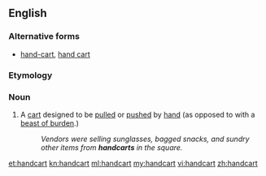==English==

===Alternative forms===
* [[hand-cart]], [[hand cart]]

===Etymology===
{{compound|hand|cart}}

===Noun===
{{en-noun}}

# A [[cart]] designed to be [[pull]]ed or [[push]]ed by [[hand]] (as opposed to with a [[beast of burden]].)
#:''Vendors were selling sunglasses, bagged snacks, and sundry other items from '''handcarts''' in the square.''

[[et:handcart]]
[[kn:handcart]]
[[ml:handcart]]
[[my:handcart]]
[[vi:handcart]]
[[zh:handcart]]